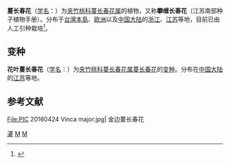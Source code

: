 {{Speciesbox
| taxon = Vinca major
| image = Vinca_February_2008-1.jpg
| binomial_authority = [[卡尔·林奈|Linn.]]
| synonyms = * ''Vinca major'' L.
* ''Vinca major'' L. cv. ''variegata'' London ex L. H. Bailey
}}

'''蔓长春花'''（[[学名|学名]]：{{lang|la|''Vinca major''}}）为[[夹竹桃科|夹竹桃科]][[蔓长春花属|蔓长春花属]]的植物，又称'''攀缠长春花'''（江苏南部种子植物手册）。分布于[[台灣本島|台灣本島]]、[[欧洲|欧洲]]以及[[中国大陆|中国大陆]]的[[浙江|浙江]]、[[江苏|江苏]]等地，目前已由人工引种栽培<ref>{{cite web| url =http://www.bioinfo.cn/db05/KmzwSpecies.php?action=view&id=923| title =蔓长春花| work =《中国高等植物数据库全库》| publisher =中国科学院微生物研究所| author =昆明植物研究所| accessdate =2009-02-21| deadurl =yes| archiveurl =https://web.archive.org/web/20160305053209/http://www.bioinfo.cn/db05/KmzwSpecies.php?action=view&id=923| archivedate =2016-03-05}}</ref>。

== 变种 ==
'''花叶蔓长春花'''（[[学名|学名]]：{{lang|la|''Vinca major'' var. ''variegata''}}）为[[夹竹桃科|夹竹桃科]][[蔓长春花属|蔓长春花属]][[蔓长春花|蔓长春花]]的[[变种|变种]]。分布在[[中国大陆|中国大陆]]的[[江苏|江苏]]等地。

== 参考文献 ==
{{Commons|Vinca major}}
{{reflist}}

<gallery>
File:PIC 20160424 Vinca major.jpg|  金边蔓长春花
</gallery>

{{Authority control}}
{{植物小作品}}
{{Taxonbar}}
[[Category:藥用植物|灌]]
[[Category:蔓长春花属|M]]
[[Category:_卡尔·林奈命名的生物分类|M]]